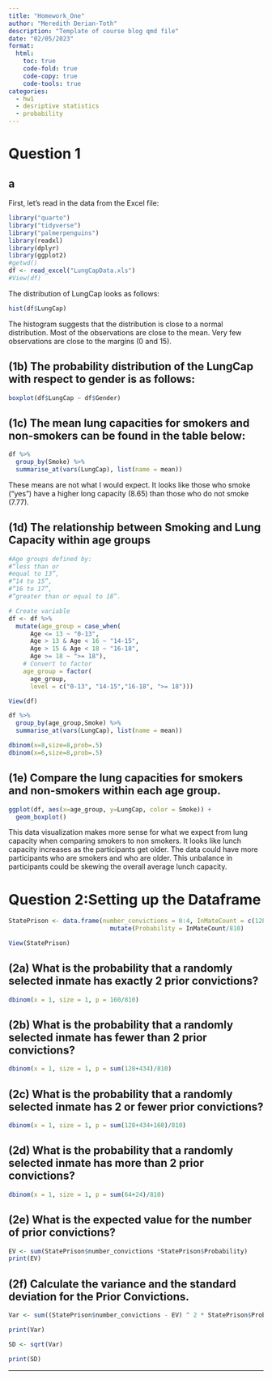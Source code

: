 ```yaml
---
title: "Homework_One"
author: "Meredith Derian-Toth"
description: "Template of course blog qmd file"
date: "02/05/2023"
format:
  html:
    toc: true
    code-fold: true
    code-copy: true
    code-tools: true
categories:
  - hw1
  - desriptive statistics 
  - probability
---
```


# Question 1

## a

First, let's read in the data from the Excel file:

```r
library("quarto")
library("tidyverse")
library("palmerpenguins")
library(readxl)
library(dplyr)
library(ggplot2)
#getwd()
df <- read_excel("LungCapData.xls")
#View(df)
```

The distribution of LungCap looks as follows:

```r
hist(df$LungCap)
```

The histogram suggests that the distribution is close to a normal distribution. Most of the observations are close to the mean. Very few observations are close to the margins (0 and 15).

## (1b) The probability distribution of the LungCap with respect to gender is as follows:

```r
boxplot(df$LungCap ~ df$Gender)

```

## (1c) The mean lung capacities for smokers and non-smokers can be found in the table below:

```r
df %>%
  group_by(Smoke) %>%
  summarise_at(vars(LungCap), list(name = mean))
```
These means are not what I would expect. It looks like those who smoke ("yes") have a higher long capacity (8.65) than those who do not smoke (7.77).


## (1d) The relationship between Smoking and Lung Capacity within age groups 

```r
#Age groups defined by:
#“less than or
#equal to 13”, 
#“14 to 15”, 
#“16 to 17”, 
#“greater than or equal to 18”.

# Create variable
df <- df %>% 
  mutate(age_group = case_when(
      Age <= 13 ~ "0-13",
      Age > 13 & Age < 16 ~ "14-15",
      Age > 15 & Age < 18 ~ "16-18",
      Age >= 18 ~ ">= 18"),
    # Convert to factor
    age_group = factor(
      age_group,
      level = c("0-13", "14-15","16-18", ">= 18")))

View(df)

df %>%
  group_by(age_group,Smoke) %>%
  summarise_at(vars(LungCap), list(name = mean))

dbinom(x=8,size=8,prob=.5)
dbinom(x=6,size=8,prob=.5)


```

## (1e) Compare the lung capacities for smokers and non-smokers within each age group. 
```r
ggplot(df, aes(x=age_group, y=LungCap, color = Smoke)) +
  geom_boxplot()

```
This data visualization makes more sense for what we expect from lung capacity when comparing smokers to non smokers. It looks like lunch capacity increases as the participants get older. The data could have more participants who are smokers and who are older. This unbalance in participants could be skewing the overall average lunch capacity. 


# Question 2:Setting up the Dataframe
```r
StatePrison <- data.frame(number_convictions = 0:4, InMateCount = c(128, 434, 160, 64, 24)) %>%
                            mutate(Probability = InMateCount/810)

View(StatePrison)

```

## (2a) What is the probability that a randomly selected inmate has exactly 2 prior convictions?
```r
dbinom(x = 1, size = 1, p = 160/810)
```


## (2b) What is the probability that a randomly selected inmate has fewer than 2 prior convictions?

```r
dbinom(x = 1, size = 1, p = sum(128+434)/810)
```


## (2c) What is the probability that a randomly selected inmate has 2 or fewer prior convictions?

```r
dbinom(x = 1, size = 1, p = sum(128+434+160)/810)
```

## (2d) What is the probability that a randomly selected inmate has more than 2 prior convictions?

```r

dbinom(x = 1, size = 1, p = sum(64+24)/810)

```
## (2e) What is the expected value for the number of prior convictions?

```r

EV <- sum(StatePrison$number_convictions *StatePrison$Probability)
print(EV)

```


## (2f) Calculate the variance and the standard deviation for the Prior Convictions.

```r
Var <- sum((StatePrison$number_convictions - EV) ^ 2 * StatePrison$Probability)

print(Var)
```

```r
SD <- sqrt(Var)

print(SD)
```
---
